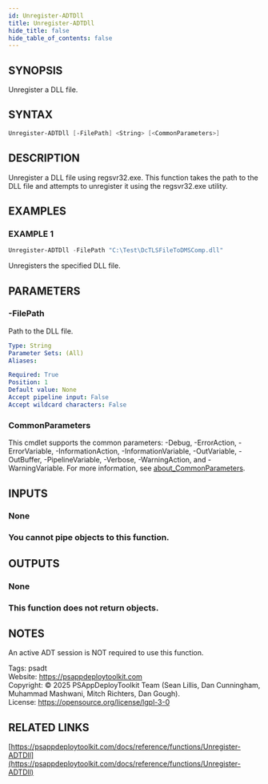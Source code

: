 ```yaml
---
id: Unregister-ADTDll
title: Unregister-ADTDll
hide_title: false
hide_table_of_contents: false
---
```


## SYNOPSIS

Unregister a DLL file.

## SYNTAX

```powershell
Unregister-ADTDll [-FilePath] <String> [<CommonParameters>]
```

## DESCRIPTION

Unregister a DLL file using regsvr32.exe.
This function takes the path to the DLL file and attempts to unregister it using the regsvr32.exe utility.

## EXAMPLES

### EXAMPLE 1

```powershell
Unregister-ADTDll -FilePath "C:\Test\DcTLSFileToDMSComp.dll"
```

Unregisters the specified DLL file.

## PARAMETERS

### -FilePath

Path to the DLL file.

```yaml
Type: String
Parameter Sets: (All)
Aliases:

Required: True
Position: 1
Default value: None
Accept pipeline input: False
Accept wildcard characters: False
```

### CommonParameters

This cmdlet supports the common parameters: -Debug, -ErrorAction, -ErrorVariable, -InformationAction, -InformationVariable, -OutVariable, -OutBuffer, -PipelineVariable, -Verbose, -WarningAction, and -WarningVariable. For more information, see [about_CommonParameters](http://go.microsoft.com/fwlink/?LinkID=113216).

## INPUTS

### None

### You cannot pipe objects to this function.
## OUTPUTS

### None

### This function does not return objects.
## NOTES
An active ADT session is NOT required to use this function.

Tags: psadt<br />
Website: https://psappdeploytoolkit.com<br />
Copyright: © 2025 PSAppDeployToolkit Team (Sean Lillis, Dan Cunningham, Muhammad Mashwani, Mitch Richters, Dan Gough).<br />
License: https://opensource.org/license/lgpl-3-0

## RELATED LINKS

[https://psappdeploytoolkit.com/docs/reference/functions/Unregister-ADTDll](https://psappdeploytoolkit.com/docs/reference/functions/Unregister-ADTDll)
